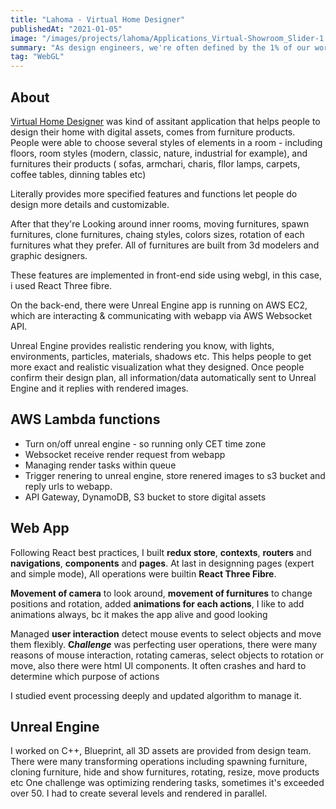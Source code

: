 ```yaml
---
title: "Lahoma - Virtual Home Designer"
publishedAt: "2021-01-05"
image: "/images/projects/lahoma/Applications_Virtual-Showroom_Slider-1.jpg"
summary: "As design engineers, we're often defined by the 1% of our work that makes it into the final product."
tag: "WebGL"
---
```


## About

[Virtual Home Designer](https://web-gl-threejs-virtual-designer.vercel.app/) was kind of assitant application that helps people to design their home with digital assets, comes from furniture products. People were able to choose several styles of elements in a room - including floors, room styles (modern, classic, nature, industrial for example), and furnitures their products ( sofas, armchari, charis, fllor lamps, carpets, coffee tables, dinning tables etc)

Literally provides more specified features and functions let people do design more details and customizable.

After that they're Looking around inner rooms, moving furnitures, spawn furnitures, clone furnitures, chaing styles, colors sizes, rotation of each furnitures what they prefer.
All of furnitures are built from 3d modelers and graphic designers.

These features are implemented in front-end side using webgl, in this case, i used React Three fibre.

On the back-end, there were Unreal Engine app is running on AWS EC2, which are interacting & communicating with webapp via AWS Websocket API.

Unreal Engine provides realistic rendering you know, with lights, environments, particles, materials, shadows etc. This helps people to get more exact and realistic visualization what they designed.
Once people confirm their design plan, all information/data automatically sent to Unreal Engine and it replies with rendered images.

## AWS Lambda functions

- Turn on/off unreal engine - so running only CET time zone
- Websocket receive render request from webapp
- Managing render tasks within queue
- Trigger renering to unreal engine, store renered images to s3 bucket and reply urls to webapp.
- API Gateway, DynamoDB, S3 bucket to store digital assets

## Web App

Following React best practices, I built **redux store**, **contexts**, **routers** and **navigations**, **components** and **pages**.
At last in designning pages (expert and simple mode), All operations were builtin **React Three Fibre**.
    
**Movement of camera** to look around, **movement of furnitures** to change positions and rotation, added **animations for each actions**, I like to add animations always, bc it makes the app alive and good looking

Managed **user interaction** detect mouse events to select objects and move them flexibly.
**C*hallenge*** was perfecting user operations, there were many reasons of mouse interaction, rotating cameras, select objects to rotation or move, also there were html UI components. It often crashes and hard to determine which purpose of actions

I studied event processing deeply and updated algorithm to manage it.

## Unreal Engine

I worked on C++, Blueprint, all 3D assets are provided from design team.
There were many transforming operations including spawning furniture, cloning furniture, hide and show furnitures, rotating, resize, move products etc
One challenge was optimizing rendering tasks, sometimes it's exceeded over 50.
I had to create several levels and rendered in parallel.
